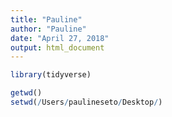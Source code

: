 ```yaml
---
title: "Pauline"
author: "Pauline"
date: "April 27, 2018"
output: html_document
---
```

```r
library(tidyverse)
```

```r
getwd()
setwd(/Users/paulineseto/Desktop/)
```

